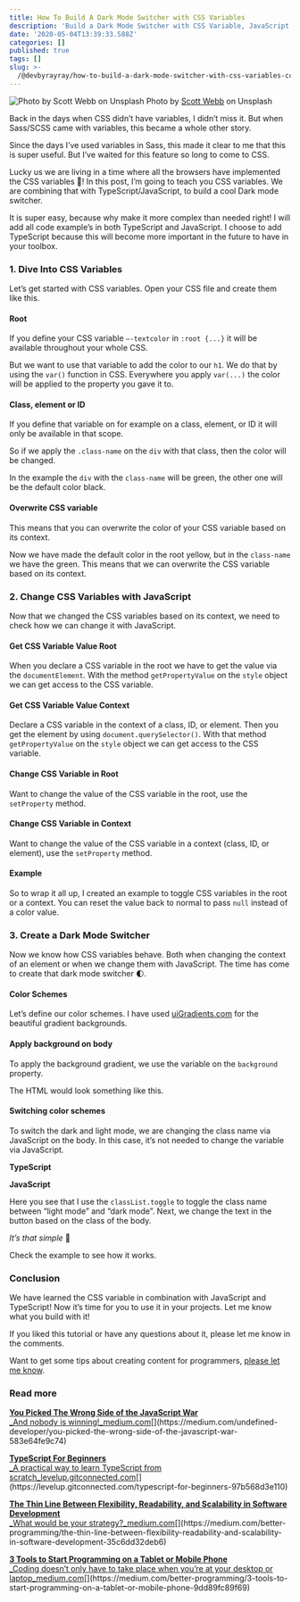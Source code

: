 ```yaml
---
title: How To Build A Dark Mode Switcher with CSS Variables
description: 'Build a Dark Mode Switcher with CSS Variable, JavaScript and TypeScript'
date: '2020-05-04T13:39:33.588Z'
categories: []
published: true
tags: []
slug: >-
  /@devbyrayray/how-to-build-a-dark-mode-switcher-with-css-variables-ccb13f7441a0
---
```


![Photo by [Scott Webb](https://unsplash.com/@earthtokarly?utm_source=carbon&utm_medium=referral) on Unsplash](https://cdn-images-1.medium.com/max/1200/1*iTipwoyBgMFA0yd0ctozfg.png)
Photo by [Scott Webb](https://unsplash.com/@earthtokarly?utm_source=carbon&utm_medium=referral) on Unsplash

Back in the days when CSS didn’t have variables, I didn’t miss it. But when Sass/SCSS came with variables, this became a whole other story.

Since the days I’ve used variables in Sass, this made it clear to me that this is super useful. But I’ve waited for this feature so long to come to CSS.

Lucky us we are living in a time where all the browsers have implemented the CSS variables 🙌! In this post, I’m going to teach you CSS variables. We are combining that with TypeScript/JavaScript, to build a cool Dark mode switcher.

It is super easy, because why make it more complex than needed right! I will add all code example’s in both TypeScript and JavaScript. I choose to add TypeScript because this will become more important in the future to have in your toolbox.

### 1\. Dive Into CSS Variables

Let’s get started with CSS variables. Open your CSS file and create them like this.

#### Root

If you define your CSS variable `—-textcolor` in `:root {...}` it will be available throughout your whole CSS.

But we want to use that variable to add the color to our `h1`. We do that by using the `var()` function in CSS. Everywhere you apply `var(...)` the color will be applied to the property you gave it to.

#### Class, element or ID

If you define that variable on for example on a class, element, or ID it will only be available in that scope.

So if we apply the `.class-name` on the `div` with that class, then the color will be changed.

In the example the `div` with the `class-name` will be green, the other one will be the default color black.

#### Overwrite CSS variable

This means that you can overwrite the color of your CSS variable based on its context.

Now we have made the default color in the root yellow, but in the `class-name` we have the green. This means that we can overwrite the CSS variable based on its context.

### 2\. Change CSS Variables with JavaScript

Now that we changed the CSS variables based on its context, we need to check how we can change it with JavaScript.

#### Get CSS Variable Value Root

When you declare a CSS variable in the root we have to get the value via the `documentElement`. With the method `getPropertyValue` on the `style` object we can get access to the CSS variable.

#### Get CSS Variable Value Context

Declare a CSS variable in the context of a class, ID, or element. Then you get the element by using `document.querySelector()`. With that method `getPropertyValue` on the `style` object we can get access to the CSS variable.

#### Change CSS Variable in Root

Want to change the value of the CSS variable in the root, use the `setProperty` method.

#### Change CSS Variable in Context

Want to change the value of the CSS variable in a context (class, ID, or element), use the `setProperty` method.

#### Example

So to wrap it all up, I created an example to toggle CSS variables in the root or a context. You can reset the value back to normal to pass `null` instead of a color value.

### 3\. Create a Dark Mode Switcher

Now we know how CSS variables behave. Both when changing the context of an element or when we change them with JavaScript. The time has come to create that dark mode switcher 🌓.

#### Color Schemes

Let’s define our color schemes. I have used [uiGradients.com](https://uigradients.com/) for the beautiful gradient backgrounds.

#### Apply background on body

To apply the background gradient, we use the variable on the `background` property.

The HTML would look something like this.

#### Switching color schemes

To switch the dark and light mode, we are changing the class name via JavaScript on the body. In this case, it’s not needed to change the variable via JavaScript.

**TypeScript**

**JavaScript**

Here you see that I use the `classList.toggle` to toggle the class name between “light mode” and “dark mode”. Next, we change the text in the button based on the class of the body.

_It’s that simple_ 🤗

Check the example to see how it works.

### Conclusion

We have learned the CSS variable in combination with JavaScript and TypeScript! Now it’s time for you to use it in your projects. Let me know what you build with it!

If you liked this tutorial or have any questions about it, please let me know in the comments.

Want to get some tips about creating content for programmers, [please let me know](https://mailchi.mp/239d4f7b0d9d/programming-content-creator).

### Read more

[**You Picked The Wrong Side of the JavaScript War**  
_And nobody is winning!_medium.com](https://medium.com/undefined-developer/you-picked-the-wrong-side-of-the-javascript-war-583e64fe9c74 "https://medium.com/undefined-developer/you-picked-the-wrong-side-of-the-javascript-war-583e64fe9c74")[](https://medium.com/undefined-developer/you-picked-the-wrong-side-of-the-javascript-war-583e64fe9c74)

[**TypeScript For Beginners**  
_A practical way to learn TypeScript from scratch_levelup.gitconnected.com](https://levelup.gitconnected.com/typescript-for-beginners-97b568d3e110 "https://levelup.gitconnected.com/typescript-for-beginners-97b568d3e110")[](https://levelup.gitconnected.com/typescript-for-beginners-97b568d3e110)

[**The Thin Line Between Flexibility, Readability, and Scalability in Software Development**  
_What would be your strategy?_medium.com](https://medium.com/better-programming/the-thin-line-between-flexibility-readability-and-scalability-in-software-development-35c6dd32deb6 "https://medium.com/better-programming/the-thin-line-between-flexibility-readability-and-scalability-in-software-development-35c6dd32deb6")[](https://medium.com/better-programming/the-thin-line-between-flexibility-readability-and-scalability-in-software-development-35c6dd32deb6)

[**3 Tools to Start Programming on a Tablet or Mobile Phone**  
_Coding doesn’t only have to take place when you’re at your desktop or laptop_medium.com](https://medium.com/better-programming/3-tools-to-start-programming-on-a-tablet-or-mobile-phone-9dd89fc89f69 "https://medium.com/better-programming/3-tools-to-start-programming-on-a-tablet-or-mobile-phone-9dd89fc89f69")[](https://medium.com/better-programming/3-tools-to-start-programming-on-a-tablet-or-mobile-phone-9dd89fc89f69)